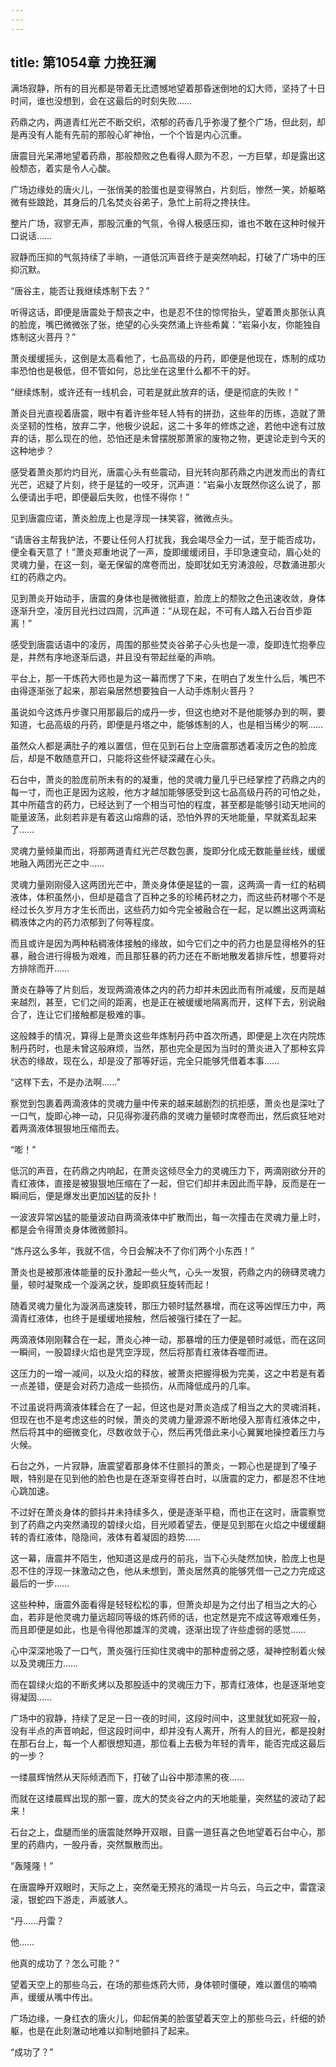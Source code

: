 ```yaml
---
---
---
```

title: 第1054章 力挽狂澜
---



满场寂静，所有的目光都是带着无比遗憾地望着那昏迷倒地的幻大师，坚持了十日时间，谁也没想到，会在这最后的时刻失败……

药鼎之内，两道青红光芒不断交织，浓郁的药香几乎弥漫了整个广场，但此刻，却是再没有人能有先前的那般心旷神怡，一个个皆是内心沉重。

唐震目光呆滞地望着药鼎，那般颓败之色看得人颇为不忍，一方巨擘，却是露出这般颓态，着实是令人心酸。

广场边缘处的唐火儿，一张俏美的脸蛋也是变得煞白，片刻后，惨然一笑，娇躯略微有些踉跄，其身后的几名焚炎谷弟子，急忙上前将之搀扶住。

整片广场，寂寥无声，那股沉重的气氛，令得人极感压抑，谁也不敢在这种时候开口说话……

寂静而压抑的气氛持续了半晌，一道低沉声音终于是突然响起，打破了广场中的压抑沉默。

“唐谷主，能否让我继续炼制下去？”

听得这话，即便是唐震处于颓丧之中，也是忍不住的惊愕抬头，望着萧炎那张认真的脸庞，嘴巴微微张了张，绝望的心头突然涌上许些希冀：“岩枭小友，你能独自炼制这火菩丹？”

萧炎缓缓摇头，这倒是太高看他了，七品高级的丹药，即便是他现在，炼制的成功率恐怕也是极低，但不管如何，总比坐在这里什么都不干的好。

“继续炼制，或许还有一线机会，可若是就此放弃的话，便是彻底的失败！”

萧炎目光直视着唐震，眼中有着许些年轻人特有的拼劲，这些年的历练，造就了萧炎坚韧的性格，放弃二字，他极少说起，这二十多年的修炼之途，若他中途有过放弃的话，那么现在的他，恐怕还是未曾摆脱那萧家的废物之物，更遑论走到今天的这种地步？

感受着萧炎那灼灼目光，唐震心头有些震动，目光转向那药鼎之内迸发而出的青红光芒，迟疑了片刻，终于是猛的一咬牙，沉声道：“岩枭小友既然你这么说了，那么便请出手吧，即便最后失败，也怪不得你！”

见到唐震应诺，萧炎脸庞上也是浮现一抹笑容，微微点头。

“请唐谷主帮我护法，不要让任何人打扰我，我会竭尽全力一试，至于能否成功，便全看天意了！”萧炎郑重地说了一声，旋即缓缓闭目，手印急速变动，眉心处的灵魂力量，在这一刻，毫无保留的席卷而出，旋即犹如无穷涛浪般，尽数涌进那火红的药鼎之内。

见到萧炎开始动手，唐震的身体也是微微挺直，脸庞上的颓败之色迅速收敛，身体逐渐升空，凌厉目光扫过四周，沉声道：“从现在起，不可有人踏入石台百步距离！”

感受到唐震话语中的凌厉，周围的那些焚炎谷弟子心头也是一凛，旋即连忙抱拳应是，井然有序地逐渐后退，并且没有带起丝毫的声响。

平台上，那一干炼药大师也是为这一幕而愣了下来，在明白了发生什么后，嘴巴不由得逐渐张了起来，那岩枭居然想要独自一人动手炼制火菩丹？

虽说如今这炼丹步骤只用那最后的成丹一步，但这也绝对不是他能够办到的啊，要知道，七品高级的丹药，即便是丹塔之中，能够炼制的人，也是相当稀少的啊……

虽然众人都是满肚子的难以置信，但在见到石台上空唐震那透着凌厉之色的脸庞后，却是不敢随意开口，只能将这些怀疑深藏在心头。

石台中，萧炎的脸庞前所未有的的凝重，他的灵魂力量几乎已经掌控了药鼎之内的每一寸，而也正是因为这般，他方才越加能够感受到这七品高级丹药的可怕之处，其中所蕴含的药力，已经达到了一个相当可怕的程度，甚至都是能够引动天地间的能量波荡，此刻若非是有着这山熔鼎的话，恐怕外界的天地能量，早就紊乱起来了……

灵魂力量倾巢而出，将那两道青红光芒尽数包裹，旋即分化成无数能量丝线，缓缓地融入两团光芒之中……

灵魂力量刚刚侵入这两团光芒中，萧炎身体便是猛的一震，这两滴一青一红的粘稠液体，体积虽然小，但却是蕴含了百种之多的珍稀药材之力，而这些药材哪个不是经过长久岁月方才生长而出，这些药力如今完全被融合在一起，足以瞧出这两滴粘稠液体之内的药力浓郁到了何等程度。

而且或许是因为两种粘稠液体接触的缘故，如今它们之中的药力也是显得格外的狂暴，融合进行得极为艰难，而且那狂暴的药力还在不断地散发着排斥性，想要将对方排除而开……

萧炎在静等了片刻后，发现两滴液体之内的药力却并未因此而有所减缓，反而是越来越烈，甚至，它们之间的距离，也是正在被缓缓地隔离而开，这样下去，别说融合了，连让它们接触都是极难的事。

这般棘手的情况，算得上是萧炎这些年炼制丹药中首次所遇，即便是上次在内院炼制丹药时，也是未曾这般麻烦，当然，那也完全是因为当时的萧炎进入了那种玄异状态的缘故，现在么，却是没了那等好运，完全只能够凭借着本事……

“这样下去，不是办法啊……”

察觉到包裹着两滴液体的灵魂力量中传来的越来越剧烈的抗拒感，萧炎也是深吐了一口气，旋即心神一动，只见得弥漫药鼎的灵魂力量顿时席卷而出，然后疯狂地对着两滴液体狠狠地压缩而去。

“嘭！”

低沉的声音，在药鼎之内响起，在萧炎这倾尽全力的灵魂压力下，两滴刚欲分开的青红液体，直接是被狠狠地压缩在了一起，但它们却并未因此而平静，反而是在一瞬间后，便是爆发出更加凶猛的反扑！

一波波异常凶猛的能量波动自两滴液体中扩散而出，每一次撞击在灵魂力量上时，都是会令得萧炎身体微微颤抖。

“炼丹这么多年，我就不信，今日会解决不了你们两个小东西！”

萧炎也是被那液体能量的反扑激起一些火气，心头一发狠，药鼎之内的磅礴灵魂力量，顿时凝聚成一个漩涡之状，旋即疯狂旋转而起！

随着灵魂力量化为漩涡高速旋转，那压力顿时猛然暴增，而在这等凶悍压力中，两滴青红液体，也终于是缓缓地接触，然后被强行揉在了一起。

两滴液体刚刚鞣合在一起，萧炎心神一动，那暴增的压力便是顿时减低，而在这同一瞬间，一股碧绿火焰也是凭空浮现，然后将那青红液体吞噬而进。

这压力的一增一减间，以及火焰的释放，被萧炎把握得极为完美，这之中若是有着一点差错，便是会对药力造成一些损伤，从而降低成丹的几率。

不过虽说将两滴液体糅合在了一起，但这也是对萧炎造成了相当之大的灵魂消耗，但现在也不是考虑这些的时候，萧炎的灵魂力量源源不断地侵入那青红液体之中，然后将其中的细微变化，尽数收敛于心，然后再凭借此来小心翼翼地操控着压力与火候。

石台之外，一片寂静，唐震望着那身体不住颤抖的萧炎，一颗心也是提到了嗓子眼，特别是在见到他的脸色也是在逐渐变得苍白时，以唐震的定力，都是忍不住地心跳加速。

不过好在萧炎身体的颤抖并未持续多久，便是逐渐平稳，而也正在这时，唐震察觉到了药鼎之内突然涌现的碧绿火焰，目光顺着望去，便是见到那在火焰之中缓缓翻转的青红液体，隐隐间，液体有着凝固的趋势……

这一幕，唐震并不陌生，他知道这是成丹的前兆，当下心头陡然加快，脸庞上也是忍不住的浮现一抹激动之色，他从未想到，萧炎居然真的能够凭借一己之力完成这最后的一步……

这些种种，唐震外面看得是轻轻松松的事，但萧炎却是为之付出了相当之大的心血，若非是他灵魂力量远超同等级的炼药师的话，也定然是完不成这等艰难任务，而且即便是如此，也是令得他那雄浑的灵魂，逐渐出现了许些虚弱的感觉……

心中深深地吸了一口气，萧炎强行压抑住灵魂中的那种虚弱之感，凝神控制着火候以及灵魂压力……

而在碧绿火焰的不断炙烤以及那股适中的灵魂压力下，那青红液体，也是逐渐地变得凝固……

广场中的寂静，持续了足足一日一夜的时间，这段时间中，这里就犹如死寂一般，没有半点的声音响起，但这段时间中，却并没有人离开，所有人的目光，都是投射在那石台上，每一个人都很想知道，那位看上去极为年轻的青年，能否完成这最后的一步？

一缕晨辉悄然从天际倾洒而下，打破了山谷中那漆黑的夜……

而就在这缕晨辉出现的那一霎，庞大的焚炎谷之内的天地能量，突然猛的波动了起来！

石台之上，盘腿而坐的唐震陡然睁开双眼，目露一道狂喜之色地望着石台中心，那里的药鼎内，一股丹香，突然飘散而出。

“轰隆隆！”

在唐震睁开双眼时，天际之上，突然毫无预兆的涌现一片乌云，乌云之中，雷霆滚滚，银蛇四下游走，声威骇人。

“丹……丹雷？

他……

他真的成功了？怎么可能？”

望着天空上的那些乌云，在场的那些炼药大师，身体顿时僵硬，难以置信的喃喃声，缓缓从嘴中传出。

广场边缘，一身红衣的唐火儿，仰起俏美的脸蛋望着天空上的那些乌云，纤细的娇躯，也是在此刻澈动地难以抑制地颤抖了起来。

“成功了？”